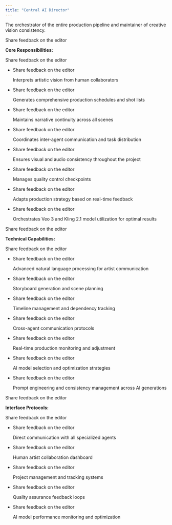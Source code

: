 ```yaml
---
title: "Central AI Director"
---
```


The orchestrator of the entire production pipeline and maintainer of creative vision consistency.

Share feedback on the editor

**Core Responsibilities:**

Share feedback on the editor

- Share feedback on the editor

  Interprets artistic vision from human collaborators
- Share feedback on the editor

  Generates comprehensive production schedules and shot lists
- Share feedback on the editor

  Maintains narrative continuity across all scenes
- Share feedback on the editor

  Coordinates inter-agent communication and task distribution
- Share feedback on the editor

  Ensures visual and audio consistency throughout the project
- Share feedback on the editor

  Manages quality control checkpoints
- Share feedback on the editor

  Adapts production strategy based on real-time feedback
- Share feedback on the editor

  Orchestrates Veo 3 and Kling 2.1 model utilization for optimal results

Share feedback on the editor

**Technical Capabilities:**

Share feedback on the editor

- Share feedback on the editor

  Advanced natural language processing for artist communication
- Share feedback on the editor

  Storyboard generation and scene planning
- Share feedback on the editor

  Timeline management and dependency tracking
- Share feedback on the editor

  Cross-agent communication protocols
- Share feedback on the editor

  Real-time production monitoring and adjustment
- Share feedback on the editor

  AI model selection and optimization strategies
- Share feedback on the editor

  Prompt engineering and consistency management across AI generations

Share feedback on the editor

**Interface Protocols:**

Share feedback on the editor

- Share feedback on the editor

  Direct communication with all specialized agents
- Share feedback on the editor

  Human artist collaboration dashboard
- Share feedback on the editor

  Project management and tracking systems
- Share feedback on the editor

  Quality assurance feedback loops
- Share feedback on the editor

  AI model performance monitoring and optimization
